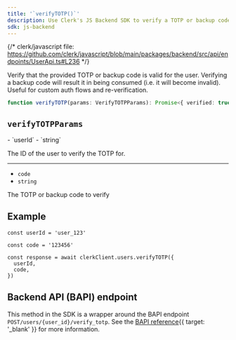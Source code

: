 ```yaml
---
title: '`verifyTOTP()`'
description: Use Clerk's JS Backend SDK to verify a TOTP or backup code for a user.
sdk: js-backend
---
```


{/* clerk/javascript file: https://github.com/clerk/javascript/blob/main/packages/backend/src/api/endpoints/UserApi.ts#L236 */}

Verify that the provided TOTP or backup code is valid for the user. Verifying a backup code will result it in being consumed (i.e. it will become invalid). Useful for custom auth flows and re-verification.

```ts
function verifyTOTP(params: VerifyTOTPParams): Promise<{ verified: true; code_type: 'totp' }>
```

## `verifyTOTPParams`

<Properties>
  - `userId`
  - `string`

  The ID of the user to verify the TOTP for.

  ---

  - `code`
  - `string`

  The TOTP or backup code to verify
</Properties>

## Example

<Include src="_partials/backend/usage" />

```tsx
const userId = 'user_123'

const code = '123456'

const response = await clerkClient.users.verifyTOTP({
  userId,
  code,
})
```

## Backend API (BAPI) endpoint

This method in the SDK is a wrapper around the BAPI endpoint `POST/users/{user_id}/verify_totp`. See the [BAPI reference](/docs/reference/backend-api/tag/users/post/users/\{user_id}/verify_totp){{ target: '_blank' }} for more information.
